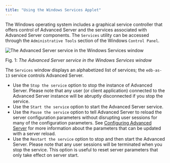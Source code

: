 ```yaml
---
title: "Using the Windows Services Applet"
---
```


<div id="using_the_windows_services_applet" class="registered_link"></div>


The Windows operating system includes a graphical service controller that offers control of Advanced Server and the services associated with Advanced Server components. The `Services` utility can be accessed through the `Administrative Tools` section of the Windows `Control Panel`.

![The Advanced Server service in the Windows Services window](../images/advanced_server_services.png)

Fig. 1: *The Advanced Server service in the Windows Services window*

The `Services` window displays an alphabetized list of services; the `edb-as-13` service controls Advanced Server.

-   Use the `Stop the service` option to stop the instance of Advanced Server. Please note that any user (or client application) connected to the Advanced Server instance will be abruptly disconnected if you stop the service.
-   Use the `Start the service` option to start the Advanced Server service.
-   Use the `Pause the service` option to tell Advanced Server to reload the server configuration parameters without disrupting user sessions for many of the configuration parameters. See [Configuring Advanced Server](../06_configuring_advanced_server/#configuring_advanced_server) for more information about the parameters that can be updated with a server reload.
-   Use the `Restart the service` option to stop and then start the Advanced Server. Please note that any user sessions will be terminated when you stop the service. This option is useful to reset server parameters that only take effect on server start.
